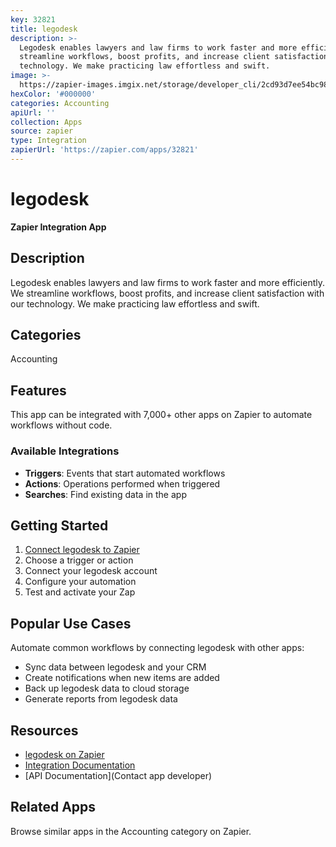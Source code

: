 ```yaml
---
key: 32821
title: legodesk
description: >-
  Legodesk enables lawyers and law firms to work faster and more efficiently. We
  streamline workflows, boost profits, and increase client satisfaction with our
  technology. We make practicing law effortless and swift.
image: >-
  https://zapier-images.imgix.net/storage/developer_cli/2cd93d7ee54bc98eab3dd7bbc7c4078e_3.png?auto=format%2Ccompress&ixlib=python-3.0.0&q=50
hexColor: '#000000'
categories: Accounting
apiUrl: ''
collection: Apps
source: zapier
type: Integration
zapierUrl: 'https://zapier.com/apps/32821'
---
```

# legodesk

**Zapier Integration App**

## Description

Legodesk enables lawyers and law firms to work faster and more efficiently. We streamline workflows, boost profits, and increase client satisfaction with our technology. We make practicing law effortless and swift.

## Categories

Accounting

## Features

This app can be integrated with 7,000+ other apps on Zapier to automate workflows without code.

### Available Integrations

- **Triggers**: Events that start automated workflows
- **Actions**: Operations performed when triggered
- **Searches**: Find existing data in the app

## Getting Started

1. [Connect legodesk to Zapier](https://zapier.com/apps/32821)
2. Choose a trigger or action
3. Connect your legodesk account
4. Configure your automation
5. Test and activate your Zap

## Popular Use Cases

Automate common workflows by connecting legodesk with other apps:

- Sync data between legodesk and your CRM
- Create notifications when new items are added
- Back up legodesk data to cloud storage
- Generate reports from legodesk data

## Resources

- [legodesk on Zapier](https://zapier.com/apps/32821)
- [Integration Documentation](https://zapier.com/apps/32821/integrations)
- [API Documentation](Contact app developer)

## Related Apps

Browse similar apps in the Accounting category on Zapier.
